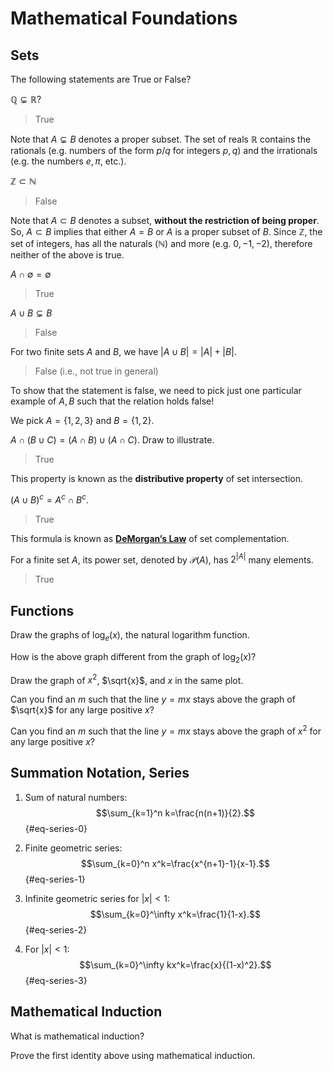 # Mathematical Foundations

## Sets
The following statements are True or False?

:::{#exr-}
$\mathbb{Q}\subsetneq\mathbb{R}$?
:::

::: {.solution}
> True

Note that $A\subsetneq B$ denotes a proper subset. The set of reals $\mathbb{R}$ contains the rationals (e.g. numbers of the form $p/q$ for integers $p,q$) and the irrationals (e.g. the numbers $e,\pi$, etc.).
:::

:::{#exr-}
$\mathbb{Z}\subset\mathbb{N}$
:::

:::{.solution}
> False

Note that $A\subset B$ denotes a subset, **without the restriction of being proper**. So, $A\subset B$ implies that either $A=B$ or $A$ is a proper subset of $B$. Since $\mathbb{Z}$, the set of integers, has all the naturals ($\mathbb{N}$) and more (e.g. $0,-1,-2$), therefore neither of the above is true.
:::

:::{#exr-}
$A\cap\emptyset=\emptyset$
:::

:::{.solution}
> True
:::

:::{#exr-}
$A\cup B\subsetneq B$
:::

:::{.solution}
> False
:::

:::{#exr-}
For two finite sets $A$ and $B$, we have $|A\cup B|=|A|+|B|$.
:::

:::{.solution}
> False (i.e., not true in general)

To show that the statement is false, we need to pick just one particular example of $A,B$ such that the relation holds false!

We pick $A=\{1, 2, 3\}$ and $B=\{1, 2\}$. 
:::

:::{#exr-}
$A\cap(B\cup C)=(A\cap B)\cup(A\cap C)$. Draw to illustrate.
:::
:::{.solution}
> True

This property is known as the **distributive property** of set intersection.
:::

:::{#exr-}
$(A\cup B)^c=A^c\cap B^c$. 
:::
:::{.solution}
> True

This formula is known as [**DeMorgan's Law**](https://en.wikipedia.org/wiki/De_Morgan%27s_laws) of set complementation.
:::


:::{#exr-}
For a finite set $A$, its power set, denoted by $\mathcal{P}(A)$, has $2^{|A|}$ many elements.
:::
:::{.solution}
> True
:::

## Functions

:::{#exr-}
Draw the graphs of $\log_{e}(x)$, the natural logarithm function.
:::

:::{#exr-}
How is the above graph different from the graph of $\log_{2}(x)$?
:::

:::{#exr-}
Draw the graph of $x^2$, $\sqrt{x}$, and $x$ in the same plot.
:::

:::{#exr-}
Can you find an $m$ such that the line $y=mx$ stays above the graph of $\sqrt{x}$ for any large positive $x$?
:::

:::{#exr-}
Can you find an $m$ such that the line $y=mx$ stays above the graph of $x^2$ for any large positive $x$?
:::

## Summation Notation, Series

1. Sum of natural numbers: $$\sum_{k=1}^n k=\frac{n(n+1)}{2}.$$ {#eq-series-0}

2. Finite geometric series: $$\sum_{k=0}^n x^k=\frac{x^{n+1}-1}{x-1}.$$ {#eq-series-1}

3. Infinite geometric series for $|x|<1$: $$\sum_{k=0}^\infty x^k=\frac{1}{1-x}.$$ {#eq-series-2}

3. For $|x|<1$: $$\sum_{k=0}^\infty kx^k=\frac{x}{(1-x)^2}.$$ {#eq-series-3}

## Mathematical Induction

:::{#exr-}
What is mathematical induction?
:::


:::{#exr-}
Prove the first identity above using mathematical induction.
:::
